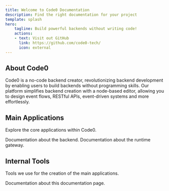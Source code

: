 ```yaml
---
title: Welcome to Code0 Documentation
description: Find the right documentation for your project
template: splash
hero:
    tagline: Build powerful backends without writing code!
    actions:
    - text: Visit out GitHub
      link: https://github.com/code0-tech/
      icon: external
---
```



## About Code0
Code0 is a no-code backend creator, revolutionizing backend development by enabling users to build backends without programming skills. Our platform simplifies backend creation with a node-based editor, allowing you to design event flows, RESTful APIs, event-driven systems and more effortlessly.

## Main Applications
Explore the core applications within Code0.

<CardGrid stagger>
    <Card title='<a href="sagittarius/">Sagittarius</a>' icon="rocket">
        Documentation about the backend.
    </Card>
    <Card title='<a href="aquila/">Aquila</a>' icon="moon">
        Documentation about the runtime gateway.
    </Card>
</CardGrid>

## Internal Tools
Tools we use for the creation of the main applications.

<CardGrid stagger>
    <Card title='<a href="telescopium/">Telescopium</a>' icon="document">
        Documentation about this documentation page.
    </Card>
</CardGrid>

